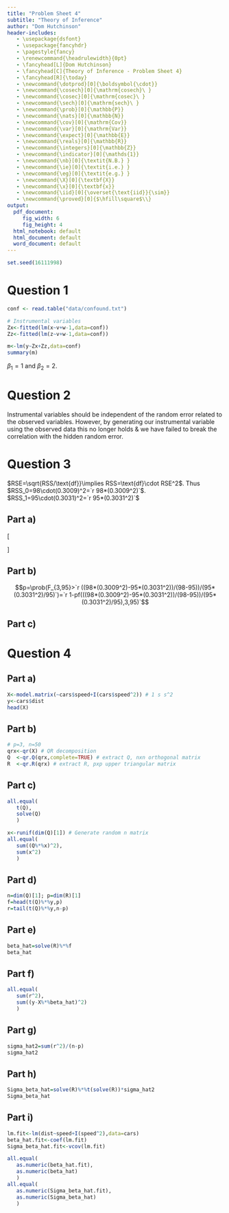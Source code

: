 ```yaml
---
title: "Problem Sheet 4"
subtitle: "Theory of Inference"
author: "Dom Hutchinson"
header-includes:
   - \usepackage{dsfont}
   - \usepackage{fancyhdr}
   - \pagestyle{fancy}
   - \renewcommand{\headrulewidth}{0pt}
   - \fancyhead[L]{Dom Hutchinson}
   - \fancyhead[C]{Theory of Inference - Problem Sheet 4}
   - \fancyhead[R]{\today}
   - \newcommand{\dotprod}[0]{\boldsymbol{\cdot}}
   - \newcommand{\cosech}[0]{\mathrm{cosech}\ }
   - \newcommand{\cosec}[0]{\mathrm{cosec}\ }
   - \newcommand{\sech}[0]{\mathrm{sech}\ }
   - \newcommand{\prob}[0]{\mathbb{P}}
   - \newcommand{\nats}[0]{\mathbb{N}}
   - \newcommand{\cov}[0]{\mathrm{Cov}}
   - \newcommand{\var}[0]{\mathrm{Var}}
   - \newcommand{\expect}[0]{\mathbb{E}}
   - \newcommand{\reals}[0]{\mathbb{R}}
   - \newcommand{\integers}[0]{\mathbb{Z}}
   - \newcommand{\indicator}[0]{\mathds{1}}
   - \newcommand{\nb}[0]{\textit{N.B.} }
   - \newcommand{\ie}[0]{\textit{i.e.} }
   - \newcommand{\eg}[0]{\textit{e.g.} }
   - \newcommand{\X}[0]{\textbf{X}}
   - \newcommand{\x}[0]{\textbf{x}}
   - \newcommand{\iid}[0]{\overset{\text{iid}}{\sim}}
   - \newcommand{\proved}[0]{$\hfill\square$\\}
output:
  pdf_document: 
     fig_width: 6
     fig_height: 4
  html_notebook: default
  html_document: default
  word_document: default
---
```

```r
set.seed(16111998)
```

# Question 1

```r
conf <- read.table("data/confound.txt")

# Instrumental variables
Zx<-fitted(lm(x~v+w-1,data=conf))
Zz<-fitted(lm(z~v+w-1,data=conf))

m<-lm(y~Zx+Zz,data=conf)
summary(m)
```
$\beta_1=1$ and $\beta_2=2$.

# Question 2
<!-- https://thepoliticalmethodologist.com/2015/07/13/why-cant-we-just-make-up-instrumental-variables/ -->
Instrumental variables should be independent of the random error related to the observed variables. However, by generating our instrumental variable using the observed data this no longer holds \& we have failed to break the correlation with the hidden random error.


# Question 3
$RSE=\sqrt{RSS/\text{df}}\implies RSS=\text{df}\cdot RSE^2$. Thus\
$RSS_0=98\cdot(0.3009)^2=`r 98*(0.3009^2)`$.\
$RSS_1=95\cdot(0.3031)^2=`r 95*(0.3031^2)`$

## Part a)
\[\begin{array}{rrl}
F&=&\dfrac{(RSS_0-RSS_1)/q}{RSS_1/(n-p)}\\
&=&\dfrac{(`r 98*(0.3009^2)`-`r 95*(0.3031^2)`)/(98-95)}{`r 95*(0.3031^2)`/95}\\
&=&`r ((98*(0.3009^2)-95*(0.3031^2))/(98-95))/(95*(0.3031^2)/95)`
\end{array}\]

## Part b)

$$p=\prob(F_{3,95}>`r ((98*(0.3009^2)-95*(0.3031^2))/(98-95))/(95*(0.3031^2)/95)`)=`r 1-pf(((98*(0.3009^2)-95*(0.3031^2))/(98-95))/(95*(0.3031^2)/95),3,95)`$$

## Part c)

# Question 4

## Part a)
```r
X<-model.matrix(~cars$speed+I(cars$speed^2)) # 1 s s^2
y<-cars$dist
head(X)
```

## Part b)
```r
# p=3, n=50
qrx<-qr(X) # QR decomposition
Q  <-qr.Q(qrx,complete=TRUE) # extract Q, nxn orthogonal matrix
R  <-qr.R(qrx) # extract R, pxp upper triangular matrix
```

## Part c)
```r
all.equal(
   t(Q),
   solve(Q)
   )

x<-runif(dim(Q)[1]) # Generate random n matrix
all.equal(
   sum((Q%*%x)^2),
   sum(x^2)
   )
```
<!-- TODO Why does this happen? -->

## Part d)
```r
n=dim(Q)[1]; p=dim(R)[1]
f=head(t(Q)%*%y,p)
r=tail(t(Q)%*%y,n-p)
```

## Part e)
```r
beta_hat=solve(R)%*%f
beta_hat
```

## Part f)
```r
all.equal(
   sum(r^2),
   sum((y-X%*%beta_hat)^2)
   )
```

## Part g)
```r
sigma_hat2=sum(r^2)/(n-p)
sigma_hat2
```

## Part h)
```r
Sigma_beta_hat=solve(R)%*%t(solve(R))*sigma_hat2
Sigma_beta_hat
```

## Part i)
```r
lm.fit<-lm(dist~speed+I(speed^2),data=cars)
beta_hat.fit<-coef(lm.fit)
Sigma_beta_hat.fit<-vcov(lm.fit)

all.equal(
   as.numeric(beta_hat.fit),
   as.numeric(beta_hat)
   )
all.equal(
   as.numeric(Sigma_beta_hat.fit),
   as.numeric(Sigma_beta_hat)
   )
```